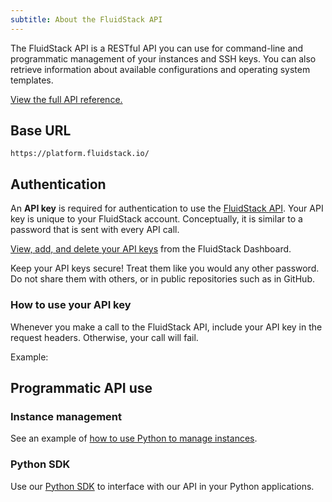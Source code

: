 ---
subtitle: About the FluidStack API
---

The FluidStack API is a RESTful API you can use for command-line and programmatic management of your instances and SSH keys. You can also retrieve information about available configurations and operating system templates.

[View the full API reference.](/api-reference)

## Base URL

`https://platform.fluidstack.io/`

## Authentication

An **API key** is required for authentication to use the [FluidStack API](/api-reference). Your API key is unique to your FluidStack account. Conceptually, it is similar to a password that is sent with every API call. 

[View, add, and delete your API keys](/dashboard/api-keys) from the FluidStack Dashboard.

<Warning>
  Keep your API keys secure! Treat them like you would any other password. Do not share them with others, or in public repositories such as in GitHub. 
</Warning>

### How to use your API key

Whenever you make a call to the FluidStack API, include your API key in the request headers. Otherwise, your call will fail. 

Example:
<EndpointRequestSnippet endpoint="GET /instances" />

## Programmatic API use

### Instance management

See an example of [how to use Python to manage instances](/instances/programmatic-instance-management).

### Python SDK

Use our [Python SDK](/sdks/python-sdk) to interface with our API in your Python applications.